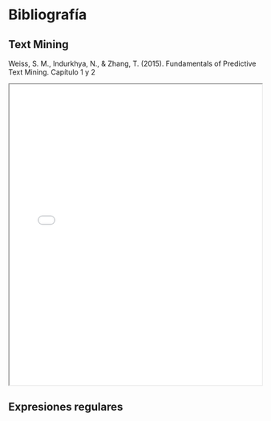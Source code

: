 # Bibliografía 

## Text Mining 
Weiss, S. M., Indurkhya, N., & Zhang, T. (2015). Fundamentals of Predictive Text Mining. Capítulo 1 y 2

<iframe src="bibliografia/libro.pdf" width="100%" height="600px">

</iframe>

## Expresiones regulares